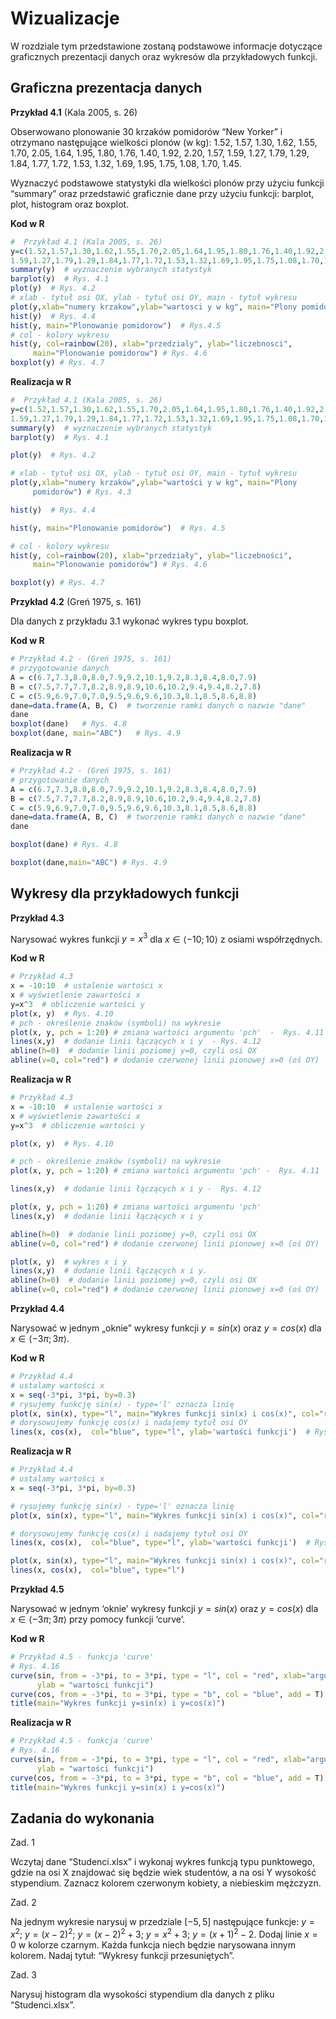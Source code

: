 # Wizualizacje
W rozdziale tym przedstawione zostaną podstawowe informacje dotyczące graficznych prezentacji danych oraz wykresów dla przykładowych funkcji.

## Graficzna prezentacja danych


<!-- \begin{table}[!ht] -->
<!-- \centering -->
<!-- \caption{Podstawowe funkcje do tworzenia wykresów} -->
<!-- \footnotesize -->
<!-- \begin{tabular}{lcc} -->
<!-- \hline -->
<!-- Nazwa funkcji  & Przykładowe argumenty  & Przykład użycia  \\ \hline -->
<!-- \textbf{curve} & \begin{tabular}[c]{@{}c@{}} \textbf{expr} - wyrażenie funkcji \\ \textbf{from} - wartość początkowa \\ \textbf{to} - wartość końcowa\end{tabular} &  curve(cos, from = -2*pi, to = 2*pi)     \\ \hline -->
<!-- \textbf{plot} & \begin{tabular}[c]{@{}c@{}} \textbf{type} - rodzaj linii  \\ \textbf{main} - tytuł wykresu \\ \textbf{col} - kolor wykresu \end{tabular} &   \begin{tabular}[c]{@{}c@{}} plot(log(1:5), type = /"l",\\ main = "Wykres funkcji", col = "blue")   \end{tabular} \\ \hline -->
<!-- \textbf{hist} & \begin{tabular}[c]{@{}c@{}} \textbf{breaks} - liczba przedziałów klasowych \\ (może być wektor, funkcja, liczba) \\\textbf{freq} - jeżeli 'TRUE' histogram \\wyznaczony jest na podstawie częstości \end{tabular} & \begin{tabular}[c]{@{}c@{}} x <- rchisq(100, df = 4)  \\  hist(x, breaks = 6, freq = FALSE)  \end{tabular}   \\ \hline -->
<!-- \textbf{boxplot} & \begin{tabular}[c]{@{}c@{}} \textbf{data} - zbiór danych z którego korzystamy \\ \textbf{horizontal} - 'TRUE' oznacza, że będzie w poziomie \\ \textbf{add} - jeśli 'TRUE' dodany zostanie \\boxplot do istniejącego rysunku \end{tabular} & \begin{tabular}[c]{@{}c@{}} boxplot(count \~ spray, horizontal=TRUE,\\ data = InsectSprays) \end{tabular}\\ \hline -->
<!-- \textbf{barplot} & \begin{tabular}[c]{@{}c@{}} \textbf{height} - wysokość kolumn \\  -->
<!-- \textbf{width} - szerokość kolumn \end{tabular} &  \begin{tabular}[c]{@{}c@{}} tN <- table(Ni <- rpois(100, \\ lambda = 5)) \\ barplot(tN, col = rainbow(20)) \end{tabular} \\ \hline -->
<!-- \end{tabular} -->
<!-- \end{table} -->

 \vspace{0.8cm}
**Przykład 4.1** (Kala 2005, s. 26)

Obserwowano plonowanie 30 krzaków pomidorów "New Yorker" i otrzymano następujące wielkości plonów (w kg):
1.52, 1.57, 1.30, 1.62, 1.55, 1.70, 2.05, 1.64, 1.95, 1.80, 1.76, 1.40, 1.92, 2.20, 1.57, 1.59, 1.27, 1.79, 1.29, 1.84, 1.77, 1.72, 1.53, 1.32, 1.69, 1.95, 1.75, 1.08, 1.70, 1.45.

Wyznaczyć podstawowe statystyki dla wielkości plonów przy użyciu funkcji "summary" oraz przedstawić graficznie dane przy użyciu funkcji: barplot, plot, histogram oraz boxplot.

\vspace{0.8cm}
**Kod w R**
```r
#  Przykład 4.1 (Kala 2005, s. 26)
y=c(1.52,1.57,1.30,1.62,1.55,1.70,2.05,1.64,1.95,1.80,1.76,1.40,1.92,2.20,1.57,
1.59,1.27,1.79,1.29,1.84,1.77,1.72,1.53,1.32,1.69,1.95,1.75,1.08,1.70,1.45)
summary(y)  # wyznaczenie wybranych statystyk
barplot(y)  # Rys. 4.1
plot(y)  # Rys. 4.2
# xlab - tytuł osi OX, ylab - tytuł osi OY, main - tytuł wykresu
plot(y,xlab="numery krzakow",ylab="wartosci y w kg", main="Plony pomidorow") # Rys. 4.3
hist(y)  # Rys. 4.4
hist(y, main="Plonowanie pomidorow")  # Rys.4.5
# col - kolory wykresu
hist(y, col=rainbow(20), xlab="przedzialy", ylab="liczebnosci",
     main="Plonowanie pomidorow") # Rys. 4.6
boxplot(y) # Rys. 4.7
```
\vspace{0.8cm}
**Realizacja w R**

```r
#  Przykład 4.1 (Kala 2005, s. 26)
y=c(1.52,1.57,1.30,1.62,1.55,1.70,2.05,1.64,1.95,1.80,1.76,1.40,1.92,2.20,1.57,
1.59,1.27,1.79,1.29,1.84,1.77,1.72,1.53,1.32,1.69,1.95,1.75,1.08,1.70,1.45)
summary(y)  # wyznaczenie wybranych statystyk
barplot(y)  # Rys. 4.1
```

```r
plot(y)  # Rys. 4.2
```

```r
# xlab - tytuł osi OX, ylab - tytuł osi OY, main - tytuł wykresu
plot(y,xlab="numery krzaków",ylab="wartości y w kg", main="Plony
     pomidorów") # Rys. 4.3
```



```r
hist(y)  # Rys. 4.4
```

```r
hist(y, main="Plonowanie pomidorów")  # Rys. 4.5
```

```r
# col - kolory wykresu
hist(y, col=rainbow(20), xlab="przedziały", ylab="liczebności",
     main="Plonowanie pomidorów") # Rys. 4.6
```

```r
boxplot(y) # Rys. 4.7
```


\newpage

**Przykład 4.2** (Greń 1975, s. 161)

Dla  danych z przykładu 3.1 wykonać wykres typu boxplot.

\vspace{0.8cm}

**Kod w R**
```r
# Przykład 4.2 - (Greń 1975, s. 161)
# przygotowanie danych
A = c(6.7,7.3,8.0,8.0,7.9,9.2,10.1,9.2,8.3,8.4,8.0,7.9)
B = c(7.5,7.7,7.7,8.2,8.9,8.9,10.6,10.2,9.4,9.4,8.2,7.8)
C = c(5.9,6.9,7.0,7.0,9.5,9.6,9.6,10.3,8.1,8.5,8.6,8.8)
dane=data.frame(A, B, C)  # tworzenie ramki danych o nazwie "dane"
dane
boxplot(dane)   # Rys. 4.8
boxplot(dane, main="ABC")   # Rys. 4.9
```
\vspace{0.8cm}
**Realizacja w R**
```r
# Przykład 4.2 - (Greń 1975, s. 161)
# przygotowanie danych
A = c(6.7,7.3,8.0,8.0,7.9,9.2,10.1,9.2,8.3,8.4,8.0,7.9)
B = c(7.5,7.7,7.7,8.2,8.9,8.9,10.6,10.2,9.4,9.4,8.2,7.8)
C = c(5.9,6.9,7.0,7.0,9.5,9.6,9.6,10.3,8.1,8.5,8.6,8.8)
dane=data.frame(A, B, C)  # tworzenie ramki danych o nazwie "dane"
dane
```

```r
boxplot(dane) # Rys. 4.8
```

```r
boxplot(dane,main="ABC") # Rys. 4.9
```

## Wykresy dla przykładowych funkcji
\vspace{0.8cm}
**Przykład 4.3**

Narysować wykres funkcji $y=x^3$ dla $x \in \langle -10;10 \rangle$ z osiami współrzędnych.

\vspace{0.8cm}
**Kod w R**
```r
# Przykład 4.3
x = -10:10  # ustalenie wartości x
x # wyświetlenie zawartości x
y=x^3  # obliczenie wartości y
plot(x, y)  # Rys. 4.10
# pch - określenie znaków (symboli) na wykresie
plot(x, y, pch = 1:20) # zmiana wartości argumentu 'pch'  -  Rys. 4.11
lines(x,y)  # dodanie linii łączących x i y  - Rys. 4.12
abline(h=0)  # dodanie linii poziomej y=0, czyli osi OX
abline(v=0, col="red") # dodanie czerwonej linii pionowej x=0 (oś OY)  - Rys. 4.13
```
\vspace{0.8cm}
**Realizacja w R**
```r
# Przykład 4.3
x = -10:10  # ustalenie wartości x
x # wyświetlenie zawartości x
y=x^3  # obliczenie wartości y

```



```r
plot(x, y)  # Rys. 4.10
```

```r
# pch - określenie znaków (symboli) na wykresie
plot(x, y, pch = 1:20) # zmiana wartości argumentu 'pch' -  Rys. 4.11
```


\newpage

```r
lines(x,y)  # dodanie linii łączących x i y -  Rys. 4.12
```


```r
plot(x, y, pch = 1:20) # zmiana wartości argumentu 'pch' 
lines(x,y)  # dodanie linii łączących x i y
```

```r
abline(h=0)  # dodanie linii poziomej y=0, czyli osi OX
abline(v=0, col="red") # dodanie czerwonej linii pionowej x=0 (oś OY)  - Rys. 4.13
```
```r
plot(x, y)  # wykres x i y
lines(x,y)  # dodanie linii łączących x i y.
abline(h=0)  # dodanie linii poziomej y=0, czyli osi OX
abline(v=0, col="red") # dodanie czerwonej linii pionowej x=0 (oś OY)  - Rys. 4.13
```



**Przykład 4.4**

Narysować w jednym „oknie” wykresy funkcji $y=sin(x)$ oraz $y=cos(x)$ dla $x \in \langle -3 \pi;3 \pi \rangle$.

\vspace{0.8cm}
**Kod w R**
```r
# Przykład 4.4
# ustalamy wartości x
x = seq(-3*pi, 3*pi, by=0.3)
# rysujemy funkcję sin(x) - type='l' oznacza linię
plot(x, sin(x), type="l", main="Wykres funkcji sin(x) i cos(x)", col="red")  # Rys. 4.14
# dorysowujemy funkcję cos(x) i nadajemy tytuł osi OY
lines(x, cos(x),  col="blue", type="l", ylab='wartości funkcji')  # Rys. 4.15
```
\vspace{0.8cm}
**Realizacja w R**
```r
# Przykład 4.4
# ustalamy wartości x
x = seq(-3*pi, 3*pi, by=0.3)
```

```r
# rysujemy funkcję sin(x) - type='l' oznacza linię
plot(x, sin(x), type="l", main="Wykres funkcji sin(x) i cos(x)", col="red") # Rys. 4.14
```
```r
# dorysowujemy funkcję cos(x) i nadajemy tytuł osi OY
lines(x, cos(x),  col="blue", type="l", ylab='wartości funkcji')  # Rys. 4.15
```

```r
plot(x, sin(x), type="l", main="Wykres funkcji sin(x) i cos(x)", col="red")
lines(x, cos(x),  col="blue", type="l")
```

\vspace{0.8cm}
**Przykład 4.5**

Narysować w jednym 'oknie' wykresy funkcji $y=sin(x)$ oraz $y=cos(x)$ dla $x \in \langle -3 \pi;3 \pi \rangle$ przy pomocy funkcji 'curve'.

\vspace{0.8cm}
**Kod w R**
```r
# Przykład 4.5 - funkcja 'curve'
# Rys. 4.16
curve(sin, from = -3*pi, to = 3*pi, type = "l", col = "red", xlab="argumenty funkcji", 
      ylab = "wartości funkcji") 
curve(cos, from = -3*pi, to = 3*pi, type = "b", col = "blue", add = T)
title(main="Wykres funkcji y=sin(x) i y=cos(x)")
```

\newpage

**Realizacja w R**
```r
# Przykład 4.5 - funkcja 'curve'
# Rys. 4.16
curve(sin, from = -3*pi, to = 3*pi, type = "l", col = "red", xlab="argumenty funkcji", 
      ylab = "wartości funkcji") 
curve(cos, from = -3*pi, to = 3*pi, type = "b", col = "blue", add = T)
title(main="Wykres funkcji y=sin(x) i y=cos(x)")
```



## Zadania do wykonania

Zad. 1 

Wczytaj dane "Studenci.xlsx" i wykonaj wykres funkcją \texttt{plot} typu punktowego, gdzie na osi X znajdować się będzie wiek studentów, a na osi Y wysokość stypendium. Zaznacz kolorem czerwonym kobiety, a niebieskim mężczyzn.

\newpage

Zad. 2 

Na jednym wykresie narysuj w przedziale $[-5, 5]$ następujące funkcje: $y = x^2$; $y = (x-2)^2$; $y = (x-2)^2+3$; $y = x^2+3$; $y = (x+1)^2-2$.
Dodaj linie $x = 0$ w kolorze czarnym. Każda funkcja niech będzie narysowana innym kolorem. Nadaj tytuł: "Wykresy funkcji przesuniętych".

\vspace{0.8cm}
Zad. 3

Narysuj histogram dla wysokości stypendium dla danych z pliku "Studenci.xlsx".

